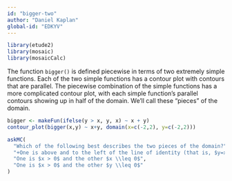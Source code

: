```yaml
---
id: "bigger-two"
author: "Daniel Kaplan"
global-id: "EDKYV"
---
```


```r
library(etude2)
library(mosaic)
library(mosaicCalc)
```


The function `bigger()` is defined piecewise in terms of two extremely simple functions. Each of the two simple functions has a contour plot with contours that are parallel. The piecewise combination of the simple functions has a more complicated contour plot, with each simple function's parallel contours showing up in half of the domain. We'll call these "pieces" of the domain.


```r
bigger <- makeFun(ifelse(y > x, y, x) ~ x + y)
contour_plot(bigger(x,y) ~ x+y, domain(x=c(-2,2), y=c(-2,2)))
```

```r
askMC(
  "Which of the following best describes the two pieces of the domain?",
  "+One is above and to the left of the line of identity (that is, $y=x$) and the other is below and to the right of that line.+",
  "One is $x > 0$ and the other $x \\leq 0$",
  "One is $x > 0$ and the other $y \\leq 0$"
)
```

